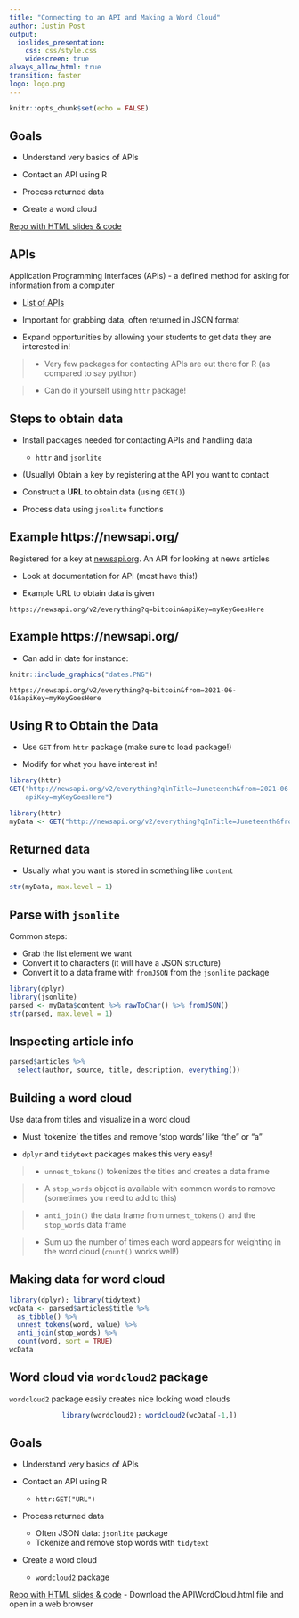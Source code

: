 ```yaml
---
title: "Connecting to an API and Making a Word Cloud"
author: Justin Post
output: 
  ioslides_presentation:
    css: css/style.css
    widescreen: true
always_allow_html: true
transition: faster
logo: logo.png
---
```


```r
knitr::opts_chunk$set(echo = FALSE)
```

## Goals

- Understand very basics of APIs 

- Contact an API using R

- Process returned data

- Create a word cloud

[Repo with HTML slides & code](https://github.com/jbpost2/APIWordCloudR)

## APIs

Application Programming Interfaces (APIs) - a defined method for asking for information from a computer  

- [List of APIs](https://www.programmableweb.com/apis/directory)

- Important for grabbing data, often returned in JSON format

- Expand opportunities by allowing your students to get data they are interested in!

> - Very few packages for contacting APIs are out there for R (as compared to say python) 

> - Can do it yourself using `httr` package!  


## Steps to obtain data 

- Install packages needed for contacting APIs and handling data  

    + `httr` and `jsonlite`  
    
- (Usually) Obtain a key by registering at the API you want to contact  

- Construct a **URL** to obtain data (using `GET()`)

- Process data using `jsonlite` functions  


## Example https://newsapi.org/ 

Registered for a key at [newsapi.org](https://newsapi.org/). An API for looking at news articles  

- Look at documentation for API (most have this!)  

- Example URL to obtain data is given  

`https://newsapi.org/v2/everything?q=bitcoin&apiKey=myKeyGoesHere`


## Example https://newsapi.org/ 

- Can add in date for instance:

```r
knitr::include_graphics("dates.PNG")
```

`https://newsapi.org/v2/everything?q=bitcoin&from=2021-06-01&apiKey=myKeyGoesHere`


## Using R to Obtain the Data

- Use `GET` from `httr` package (make sure to load package!)  

- Modify for what you have interest in!  

```r
library(httr)
GET("http://newsapi.org/v2/everything?qlnTitle=Juneteenth&from=2021-06-01&language=en&
    apiKey=myKeyGoesHere")
```

```r
library(httr)
myData <- GET("http://newsapi.org/v2/everything?qInTitle=Juneteenth&from=2021-06-01&language=en&pageSize=100&apiKey=aa4b545bfbd64d4bb22ba0cb9f78189c")
```

## Returned data 

- Usually what you want is stored in something like `content`

```r
str(myData, max.level = 1)
```

## Parse with `jsonlite`

Common steps:

- Grab the list element we want  
- Convert it to characters (it will have a JSON structure)  
- Convert it to a data frame with `fromJSON` from the `jsonlite` package  

```r
library(dplyr)
library(jsonlite)
parsed <- myData$content %>% rawToChar() %>% fromJSON()
str(parsed, max.level = 1)
```

## Inspecting article info

```r
parsed$articles %>% 
  select(author, source, title, description, everything())
```


## Building a word cloud

Use data from titles and visualize in a word cloud  

- Must 'tokenize' the titles and remove 'stop words' like "the" or "a"  

- `dplyr` and `tidytext` packages makes this very easy!

> - `unnest_tokens()` tokenizes the titles and creates a data frame  

> - A `stop_words` object is available with common words to remove (sometimes you need to add to this)  

> - `anti_join()` the data frame from `unnest_tokens()` and the `stop_words` data frame  

> - Sum up the number of times each word appears for weighting in the word cloud (`count()` works well!)


## Making data for word cloud  

```r
library(dplyr); library(tidytext)
wcData <- parsed$articles$title %>% 
  as_tibble() %>% 
  unnest_tokens(word, value) %>% 
  anti_join(stop_words) %>% 
  count(word, sort = TRUE)
wcData
```

## Word cloud via `wordcloud2` package  

`wordcloud2` package easily creates nice looking word clouds  

<center>
```r
library(wordcloud2); wordcloud2(wcData[-1,])
```
</center>

## Goals

- Understand very basics of APIs 

- Contact an API using R

    + `httr:GET("URL")`

- Process returned data 

    + Often JSON data: `jsonlite` package  
    + Tokenize and remove stop words with `tidytext`  

- Create a word cloud

    + `wordcloud2` package

[Repo with HTML slides & code](https://github.com/jbpost2/APIWordCloudR) - Download the APIWordCloud.html file and open in a web browser  

